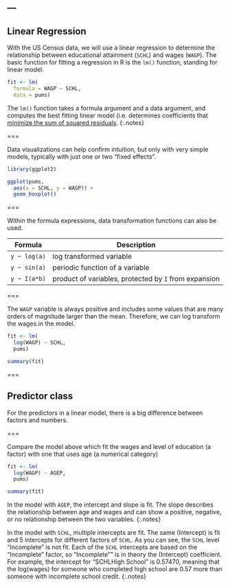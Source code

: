 ---
---

## Linear Regression

With the US Census data, we will use a linear regression to determine the relationship between educational attainment (`SCHL`) and wages (`WAGP`). The basic function for fitting a regression in R is the `lm()` function,
standing for linear model.

```r
fit <- lm(
  formula = WAGP ~ SCHL,
  data = pums)
```

The `lm()` function takes a formula argument and a data argument, and computes
the best fitting linear model (i.e. determines coefficients that [minimize the
sum of squared residuals].
{:.notes}

[minimize the sum of squared residuals]: https://en.wikipedia.org/wiki/Linear_least_squares_(mathematics)

===

Data visualizations can help confirm intuition, but only with very simple
models, typically with just one or two "fixed effects".

```r
library(ggplot2)

ggplot(pums,
  aes(x = SCHL, y = WAGP)) +
  geom_boxplot()
```

===

Within the formula expressions, data transformation functions can also be used. 

| Formula      | Description |
|--------------|-------------|
| `y ~ log(a)` | log transformed variable |
| `y ~ sin(a)` | periodic function of a variable |
| `y ~ I(a*b)` | product of variables, protected by `I` from expansion |

===

The `WAGP` variable is always positive and includes some values that
are many orders of magnitude larger than the mean. Therefore, we can log transform the wages in the model.

```r
fit <- lm(
  log(WAGP) ~ SCHL,
  pums)
```

```r
summary(fit)
```

===

## Predictor class

For the predictors in a linear model, there is a big difference between factors and numbers.

===

Compare the model above which fit the wages and level of education (a factor) with one that uses age (a numerical category)

```r
fit <- lm(
  log(WAGP) ~ AGEP,
  pums)
```

```r
summary(fit)
```

In the model with `AGEP`, the intercept and slope is fit. The slope describes the relationship between age and wages and can show a positive, negative, or no relationship between the two variables. 
{:.notes}

In the model with `SCHL`, multiple intercepts are fit. The same (Intercept) is fit and 5 intercepts for different factors of `SCHL`. As you can see, the `SCHL` level "Incomplete" is not fit. Each of the `SCHL` intercepts are based on the "Incomplete" factor, so "Incomplete"" is in theory the (Intercept) coefficient. 
For example, the intercept for "SCHLHigh School" is 0.57470, meaning that the log(wages) for someone who completed high school are 0.57 more than someone with incomplete school credit. 
{:.notes}
